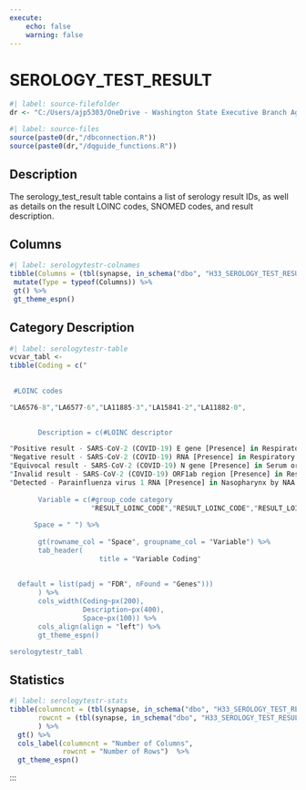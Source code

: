 ```yaml
---
execute:
    echo: false
    warning: false
---
```


# SEROLOGY_TEST_RESULT {.unnumbered}

```r
#| label: source-filefolder
dr <- "C:/Users/ajp5303/OneDrive - Washington State Executive Branch Agencies/source_scripts"
```

```r
#| label: source-files
source(paste0(dr,"/dbconnection.R"))
source(paste0(dr,"/dqguide_functions.R"))
```

## Description

The serology_test_result table contains a list of serology result IDs, as well as details on the result LOINC codes, SNOMED codes, and result description.

## Columns

```r
#| label: serologytestr-colnames
tibble(Columns = (tbl(synapse, in_schema("dbo", "H33_SEROLOGY_TEST_RESULT")) %>% colnames())) %>%
 mutate(Type = typeof(Columns)) %>%
 gt() %>%
 gt_theme_espn()
```

## Category Description

```r
#| label: serologytestr-table
vcvar_tabl <-
tibble(Coding = c("
      
                  
 #LOINC codes

"LA6576-8","LA6577-6","LA11885-3","LA15841-2","LA11882-0",

                  
       Description = c(#LOINC descriptor 

"Positive result - SARS-CoV-2 (COVID-19) E gene [Presence] in Respiratory specimen by NAA with probe detection",
"Negative result - SARS-CoV-2 (COVID-19) RNA [Presence] in Respiratory specimen by NAA with probe detection",
"Equivocal result - SARS-CoV-2 (COVID-19) N gene [Presence] in Serum or Plasma by NAA with probe detection",
"Invalid result - SARS-CoV-2 (COVID-19) ORF1ab region [Presence] in Respiratory specimen by NAA with probe detection",
"Detected - Parainfluenza virus 1 RNA [Presence] in Nasopharynx by NAA with non-probe detection",
                      
       Variable = c(#group_code category
                    "RESULT_LOINC_CODE","RESULT_LOINC_CODE","RESULT_LOINC_CODE","RESULT_LOINC_CODE","RESULT_LOINC_CODE",
                                      
      Space = " ") %>%
  
       gt(rowname_col = "Space", groupname_col = "Variable") %>%
       tab_header(
                      title = "Variable Coding"
                      
                      
  default = list(padj = "FDR", nFound = "Genes")))
       ) %>%
       cols_width(Coding~px(200),
                  Description~px(400),
                  Space~px(100)) %>%
       cols_align(align = "left") %>%
       gt_theme_espn()

serologytestr_tabl
```

## Statistics

```r
#| label: serologytestr-stats
tibble(columncnt = (tbl(synapse, in_schema("dbo", "H33_SEROLOGY_TEST_RESULT")) %>% ncol()),
       rowcnt = (tbl(synapse, in_schema("dbo", "H33_SEROLOGY_TEST_RESULT"))) %>% nrow2()
       ) %>%
  gt() %>%
  cols_label(columncnt = "Number of Columns",
             rowcnt = "Number of Rows")  %>%
  gt_theme_espn()
```

:::
